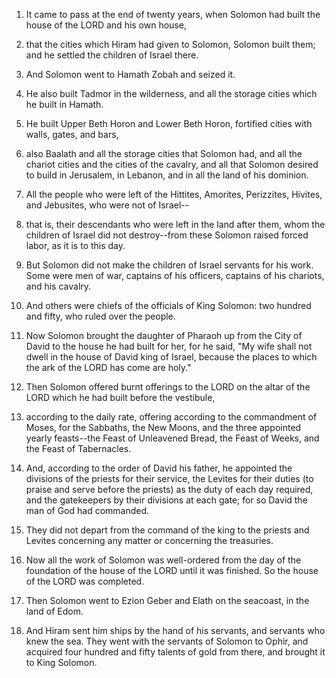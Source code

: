 
1. It came to pass at the end of twenty years, when Solomon had built the house of the LORD and his own house,

2. that the cities which Hiram had given to Solomon, Solomon built them; and he settled the children of Israel there.

3. And Solomon went to Hamath Zobah and seized it.

4. He also built Tadmor in the wilderness, and all the storage cities which he built in Hamath.

5. He built Upper Beth Horon and Lower Beth Horon, fortified cities with walls, gates, and bars,

6. also Baalath and all the storage cities that Solomon had, and all the chariot cities and the cities of the cavalry, and all that Solomon desired to build in Jerusalem, in Lebanon, and in all the land of his dominion.

7. All the people who were left of the Hittites, Amorites, Perizzites, Hivites, and Jebusites, who were not of Israel--

8. that is, their descendants who were left in the land after them, whom the children of Israel did not destroy--from these Solomon raised forced labor, as it is to this day.

9. But Solomon did not make the children of Israel servants for his work. Some were men of war, captains of his officers, captains of his chariots, and his cavalry.

10. And others were chiefs of the officials of King Solomon: two hundred and fifty, who ruled over the people.

11. Now Solomon brought the daughter of Pharaoh up from the City of David to the house he had built for her, for he said, "My wife shall not dwell in the house of David king of Israel, because the places to which the ark of the LORD has come are holy."

12. Then Solomon offered burnt offerings to the LORD on the altar of the LORD which he had built before the vestibule,

13. according to the daily rate, offering according to the commandment of Moses, for the Sabbaths, the New Moons, and the three appointed yearly feasts--the Feast of Unleavened Bread, the Feast of Weeks, and the Feast of Tabernacles.

14. And, according to the order of David his father, he appointed the divisions of the priests for their service, the Levites for their duties (to praise and serve before the priests) as the duty of each day required, and the gatekeepers by their divisions at each gate; for so David the man of God had commanded.

15. They did not depart from the command of the king to the priests and Levites concerning any matter or concerning the treasuries.

16. Now all the work of Solomon was well-ordered from the day of the foundation of the house of the LORD until it was finished. So the house of the LORD was completed.

17. Then Solomon went to Ezion Geber and Elath on the seacoast, in the land of Edom.

18. And Hiram sent him ships by the hand of his servants, and servants who knew the sea. They went with the servants of Solomon to Ophir, and acquired four hundred and fifty talents of gold from there, and brought it to King Solomon.


